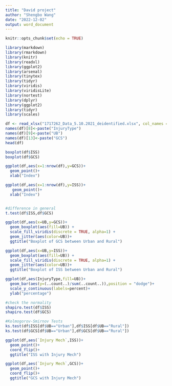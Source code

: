 ```yaml
---
title: "David project"
author: "Shengbo Wang"
date: "2022-12-02"
output: word_document
---
```


```r
knitr::opts_chunk$set(echo = TRUE)
```

```r
library(markdown)
library(rmarkdown)
library(knitr)
library(readxl)
library(ggplot2)
library(arsenal)
library(tinytex)
library(tidyr)
library(viridis)
library(viridisLite)
library(nortest)
library(dplyr)
library(ggplot2)
library(tidyr)
library(scales)
```

```r
df <- read_xlsx("1717262_Data_5.10.2021_deidentified.xlsx", col_names = T,3)
names(df)[8]<-paste("InjuryType")
names(df)[9]<-paste("UB")
names(df)[13]<-paste("GCS")
head(df)
```

```r
boxplot(df$ISS)
boxplot(df$GCS)

ggplot(df,aes(x=1:nrow(df),y=GCS))+
  geom_point()+
  xlab("Index")

ggplot(df,aes(x=1:nrow(df),y=ISS))+
   geom_point()+
  xlab("Index")


#difference in general
t.test(df$ISS,df$GCS)
```

```r
ggplot(df,aes(x=UB,y=GCS))+
  geom_boxplot(aes(fill=UB)) + 
  scale_fill_viridis(discrete = TRUE, alpha=1) +   
  geom_jitter(aes(color=UB))+
  ggtitle("Boxplot of GCS between Urban and Rural")
```

```r
ggplot(df,aes(x=UB,y=ISS))+
  geom_boxplot(aes(fill=UB)) + 
  scale_fill_viridis(discrete = TRUE, alpha=1) +   
  geom_jitter(aes(color=UB))+
  ggtitle("Boxplot of ISS between Urban and Rural")
```

```r
ggplot(df,aes(InjuryType,fill=UB))+
  geom_bar(aes(y=(..count..)/sum(..count..)),position = "dodge")+
  scale_y_continuous(labels=percent)+
  ylab("percentage")

```

```r
#check the normality
shapiro.test(df$ISS)
shapiro.test(df$GCS)

#Kolmogorov-Smirnov Tests
ks.test(df$ISS[df$UB=="Urban"],df$ISS[df$UB=="Rural"])
ks.test(df$GCS[df$UB=="Urban"],df$GCS[df$UB=="Rural"])

```

```r

ggplot(df,aes(`Injury Mech`,ISS))+
  geom_point()+
  coord_flip()+
  ggtitle("ISS with Injury Mech")

ggplot(df,aes(`Injury Mech`,GCS))+
  geom_point()+
  coord_flip()+
  ggtitle("GCS with Injury Mech")
```

